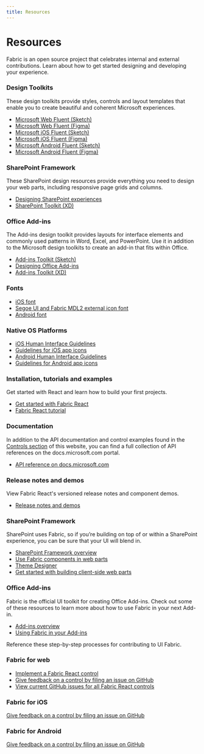 ```yaml
---
title: Resources
---
```


# Resources

<Card title="Overview">

Fabric is an open source project that celebrates internal and external contributions. Learn about how to get started designing and developing your experience.

</Card>

<Card title="Design resources">

### Design Toolkits

These design toolkits provide styles, controls and layout templates that enable you to create beautiful and coherent Microsoft experiences.

* [Microsoft Web Fluent (Sketch)](https://aka.ms/FluentToolkits/Web/Sketch)
* [Microsoft Web Fluent (Figma)](https://aka.ms/FluentToolkits/Web/Figma)
* [Microsoft iOS Fluent (Sketch)](https://aka.ms/FluentToolkits/iOS/Sketch)
* [Microsoft iOS Fluent (Figma)](https://aka.ms/FluentToolkits/iOS/Figma)
* [Microsoft Android Fluent (Sketch)](https://aka.ms/FluentToolkits/Android/Sketch)
* [Microsoft Android Fluent (Figma)](https://aka.ms/FluentToolkits/Android/Figma)

### SharePoint Framework

These SharePoint design resources provide everything you need to design your web parts, including responsive page grids and columns.

* [Designing SharePoint experiences](https://aka.ms/spdesign)
* [SharePoint Toolkit (XD)](https://aka.ms/sharepoint-toolkit)

### Office Add-ins

The Add-ins design toolkit provides layouts for interface elements and commonly used patterns in Word, Excel, and PowerPoint. Use it in addition to the Microsoft design toolkits to create an add-in that fits within Office.

* [Add-ins Toolkit (Sketch)](https://aka.ms/addins_sketch_toolkit)
* [Designing Office Add-ins](https://docs.microsoft.com/en-us/office/dev/add-ins/design/add-in-design)
* [Add-ins Toolkit (XD)](https://aka.ms/addins_toolkit)

### Fonts

* [iOS font](https://developer.apple.com/fonts/)
* [Segoe UI and Fabric MDL2 external icon font](https://aka.ms/WebFluentFonts)
* [Android font](https://fonts.google.com/specimen/Roboto)

### Native OS Platforms

* [iOS Human Interface Guidelines](https://developer.apple.com/design/human-interface-guidelines/ios/overview/themes/)
* [Guidelines for iOS app icons](https://developer.apple.com/design/human-interface-guidelines/ios/icons-and-images/app-icon/)
* [Android Human Interface Guidelines](https://developer.android.com/design/)
* [Guidelines for Android app icons](https://developer.android.com/guide/practices/ui_guidelines/icon_design)

</Card>

<Card title="Developer resources">

### Installation, tutorials and examples

Get started with React and learn how to build your first projects.

* [Get started with Fabric React](#/get-started)
* [Fabric React tutorial](https://github.com/OfficeDev/office-ui-fabric-react/wiki/Getting-Started-with-UI-Fabric)

### Documentation

In addition to the API documentation and control examples found in the [Controls section](#/controls/web) of this website, you can find a full collection of API references on the docs.microsoft.com portal.

* [API reference on docs.microsoft.com](https://docs.microsoft.com/en-us/javascript/api/office-ui-fabric-react?branch=live&view=office-ui-fabric-react-latest)

### Release notes and demos

View Fabric React's versioned release notes and component demos.

* [Release notes and demos](https://aka.ms/FabricDemo)

### SharePoint Framework

SharePoint uses Fabric, so if you’re building on top of or within a SharePoint experience, you can be sure that your UI will blend in.

* [SharePoint Framework overview](https://aka.ms/spfx)
* [Use Fabric components in web parts](https://aka.ms/spfx-fabric-react)
* [Theme Designer](https://aka.ms/themedesigner)
* [Get started with building client-side web parts](https://aka.ms/spfx-tutorials)

### Office Add-ins

Fabric is the official UI toolkit for creating Office Add-ins. Check out some of these resources to learn more about how to use Fabric in your next Add-in.

* [Add-ins
  overview](http://dev.office.com/docs/add-ins/overview/office-add-ins)
* [Using Fabric in your Add-ins](http://dev.office.com/docs/add-ins/design/add-in-design)

</Card>

<Card title="Contribution process">

Reference these step-by-step processes for contributing to UI Fabric.

### Fabric for web

* [Implement a Fabric React control](https://github.com/OfficeDev/office-ui-fabric-react/wiki/New-Components)
* [Give feedback on a control by filing an issue on GitHub](https://github.com/OfficeDev/office-ui-fabric-react/wiki/Reporting-Issues)
* [View current GitHub issues for all Fabric React controls](https://github.com/OfficeDev/office-ui-fabric-react/issues)

### Fabric for iOS

[Give feedback on a control by filing an issue on GitHub](https://github.com/OfficeDev/ui-fabric-ios/issues)

### Fabric for Android

[Give feedback on a control by filing an issue on GitHub](https://github.com/OfficeDev/ui-fabric-android/issues)

</Card>

